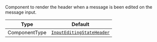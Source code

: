 Component to render the header when a message is been edited on the message input.

| Type          | Default                                                                               |
| ------------- | ------------------------------------------------------------------------------------- |
| ComponentType | [`InputEditingStateHeader`](../../../../ui-components/input-editing-state-header.mdx) |

